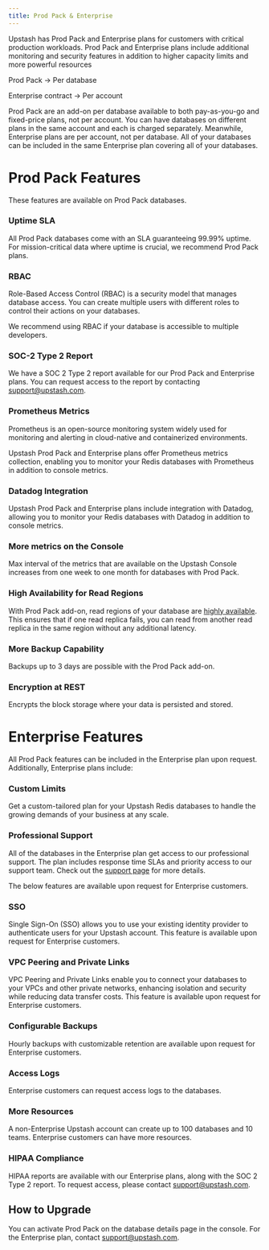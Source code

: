 ```yaml
---
title: Prod Pack & Enterprise
---
```



Upstash has Prod Pack and Enterprise plans for customers with critical production workloads. Prod Pack and Enterprise plans include additional monitoring and security features in addition to higher capacity limits and more powerful resources

Prod Pack -> Per database

Enterprise contract -> Per account

Prod Pack are an add-on per database available to both pay-as-you-go and fixed-price plans, not per account. You can have databases on different plans in the same account and each is charged separately. Meanwhile, Enterprise plans are per account, not per database. All of your databases can be included in the same Enterprise plan covering all of your databases.


# Prod Pack Features
These features are available on Prod Pack databases.

### Uptime SLA
All Prod Pack databases come with an SLA guaranteeing 99.99% uptime. For mission-critical data where uptime is crucial, we recommend Prod Pack plans.

### RBAC
Role-Based Access Control (RBAC) is a security model that manages database access. You can create multiple users with different roles to control their actions on your databases.

We recommend using RBAC if your database is accessible to multiple developers.

### SOC-2 Type 2 Report
We have a SOC 2 Type 2 report available for our Prod Pack and Enterprise plans. You can request access to the report by contacting [support@upstash.com](mailto:support@upstash.com).

### Prometheus Metrics

Prometheus is an open-source monitoring system widely used for monitoring and alerting in cloud-native and containerized environments.

Upstash Prod Pack and Enterprise plans offer Prometheus metrics collection, enabling you to monitor your Redis databases with Prometheus in addition to console metrics.

### Datadog Integration

Upstash Prod Pack and Enterprise plans include integration with Datadog, allowing you to monitor your Redis databases with Datadog in addition to console metrics.

### More metrics on the Console

Max interval of the metrics that are available on the Upstash Console increases from one week to one month for databases with Prod Pack.

### High Availability for Read Regions

With Prod Pack add-on, read regions of your database are [highly available](https://upstash.com/docs/redis/features/replication#high-availability). This ensures that if one read replica fails, you can read from another read replica in the same region without any additional latency.

### More Backup Capability

Backups up to 3 days are possible with the Prod Pack add-on.

### Encryption at REST

Encrypts the block storage where your data is persisted and stored.


# Enterprise Features

All Prod Pack features can be included in the Enterprise plan upon request. Additionally, Enterprise plans include:

### Custom Limits
Get a custom-tailored plan for your Upstash Redis databases to handle the growing demands of your business at any scale.

### Professional Support
All of the databases in the Enterprise plan get access to our professional support. The plan includes response time SLAs and priority access to our support team. Check out the [support page](https://upstash.com/docs/common/help/prosupport) for more details.


The below features are available upon request for Enterprise customers.

### SSO
Single Sign-On (SSO) allows you to use your existing identity provider to authenticate users for your Upstash account. This feature is available upon request for Enterprise customers.

### VPC Peering and Private Links
VPC Peering and Private Links enable you to connect your databases to your VPCs and other private networks, enhancing isolation and security while reducing data transfer costs. This feature is available upon request for Enterprise customers.


### Configurable Backups
Hourly backups with customizable retention are available upon request for Enterprise customers.

### Access Logs
Enterprise customers can request access logs to the databases.

### More Resources
A non-Enterprise Upstash account can create up to 100 databases and 10 teams. Enterprise customers can have more resources.

### HIPAA Compliance
HIPAA reports are available with our Enterprise plans, along with the SOC 2 Type 2 report. To request access, please contact [support@upstash.com](mailto:support@upstash.com).


## How to Upgrade

You can activate Prod Pack on the database details page in the console. For the Enterprise plan, contact [support@upstash.com](mailto:support@upstash.com).
